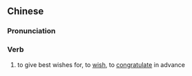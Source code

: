 {{also|预祝}}
==Chinese==
{{zh-forms|s=预祝}}

===Pronunciation===
{{zh-pron
|m=yùzhù
|c=jyu6 zuk1
|mn=ī-chiok/ū-chiok
|cat=v
}}

===Verb===
{{zh-verb}}
# to give best wishes for, to [[wish]], to [[congratulate]] in advance